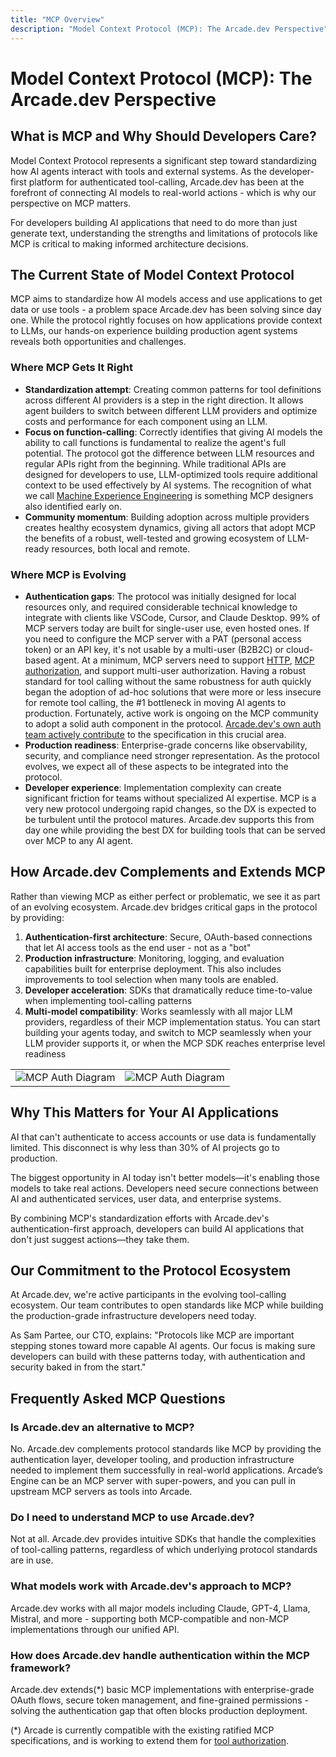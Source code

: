 ```yaml
---
title: "MCP Overview"
description: "Model Context Protocol (MCP): The Arcade.dev Perspective"
---
```

# Model Context Protocol (MCP): The Arcade.dev Perspective

## What is MCP and Why Should Developers Care?

Model Context Protocol represents a significant step toward standardizing how AI agents interact with tools and external systems. As the developer-first platform for authenticated tool-calling, Arcade.dev has been at the forefront of connecting AI models to real-world actions - which is why our perspective on MCP matters.

For developers building AI applications that need to do more than just generate text, understanding the strengths and limitations of protocols like MCP is critical to making informed architecture decisions.

## The Current State of Model Context Protocol

MCP aims to standardize how AI models access and use applications to get data or use tools - a problem space Arcade.dev has been solving since day one. While the protocol rightly focuses on how applications provide context to LLMs, our hands-on experience building production agent systems reveals both opportunities and challenges.

### Where MCP Gets It Right

* **Standardization attempt**: Creating common patterns for tool definitions across different AI providers is a step in the right direction. It allows agent builders to switch between different LLM providers and optimize costs and performance for each component using an LLM.
* **Focus on function-calling**: Correctly identifies that giving AI models the ability to call functions is fundamental to realize the agent's full potential. The protocol got the difference between LLM resources and regular APIs right from the beginning. While traditional APIs are designed for developers to use, LLM-optimized tools require additional context to be used effectively by AI systems. The recognition of what we call [Machine Experience Engineering](https://blog.arcade.dev/the-birth-of-machine-experience-engineering) is something MCP designers also identified early on.
* **Community momentum**: Building adoption across multiple providers creates healthy ecosystem dynamics, giving all actors that adopt MCP the benefits of a robust, well-tested and growing ecosystem of LLM-ready resources, both local and remote.

### Where MCP is Evolving

* **Authentication gaps**: The protocol was initially designed for local resources only, and required considerable technical knowledge to integrate with clients like VSCode, Cursor, and Claude Desktop. 99% of MCP servers today are built for single-user use, even hosted ones. If you need to configure the MCP server with a PAT (personal access token) or an API key, it's not usable by a multi-user (B2B2C) or cloud-based agent. At a minimum, MCP servers need to support [HTTP](https://modelcontextprotocol.io/specification/2025-03-26/basic/transports#streamable-http), [MCP authorization](https://modelcontextprotocol.io/specification/draft/basic/authorization), and support multi-user authorization.  Having a robust standard for tool calling without the same robustness for auth quickly began the adoption of ad-hoc solutions that were more or less insecure for remote tool calling, the #1 bottleneck in moving AI agents to production. Fortunately, active work is ongoing on the MCP community to adopt a solid auth component in the protocol. [Arcade.dev's own auth team actively contribute](https://www.youtube.com/watch?v=f1sLBGWnByc) to the specification in this crucial area.
* **Production readiness**: Enterprise-grade concerns like observability, security, and compliance need stronger representation. As the protocol evolves, we expect all of these aspects to be integrated into the protocol.
* **Developer experience**: Implementation complexity can create significant friction for teams without specialized AI expertise. MCP is a very new protocol undergoing rapid changes, so the DX is expected to be turbulent until the protocol matures. Arcade.dev supports this from day one while providing the best DX for building tools that can be served over MCP to any AI agent.

## How Arcade.dev Complements and Extends MCP

Rather than viewing MCP as either perfect or problematic, we see it as part of an evolving ecosystem. Arcade.dev bridges critical gaps in the protocol by providing:

1. **Authentication-first architecture**: Secure, OAuth-based connections that let AI access tools as the end user - not as a "bot"
1. **Production infrastructure**: Monitoring, logging, and evaluation capabilities built for enterprise deployment.  This also includes improvements to tool selection when many tools are enabled.
1. **Developer acceleration**: SDKs that dramatically reduce time-to-value when implementing tool-calling patterns
1. **Multi-model compatibility**: Works seamlessly with all major LLM providers, regardless of their MCP implementation status. You can start building your agents today, and switch to MCP seamlessly when your LLM provider supports it, or when the MCP SDK reaches enterprise level readiness

<table>
  <tbody>
    <tr>
      <td><img src="/images/mcp/mcp-auth-1.jpg" alt="MCP Auth Diagram" /></td>
      <td><img src="/images/mcp/mcp-auth-2.jpg" alt="MCP Auth Diagram" /></td>
    </tr>
  </tbody>
</table>

## Why This Matters for Your AI Applications

AI that can't authenticate to access accounts or use data is fundamentally limited. This disconnect is why less than 30% of AI projects go to production.

The biggest opportunity in AI today isn't better models—it's enabling those models to take real actions. Developers need secure connections between AI and authenticated services, user data, and enterprise systems.

By combining MCP's standardization efforts with Arcade.dev's authentication-first approach, developers can build AI applications that don't just suggest actions—they take them.

## Our Commitment to the Protocol Ecosystem

At Arcade.dev, we're active participants in the evolving tool-calling ecosystem. Our team contributes to open standards like MCP while building the production-grade infrastructure developers need today.

As Sam Partee, our CTO, explains: "Protocols like MCP are important stepping stones toward more capable AI agents. Our focus is making sure developers can build with these patterns today, with authentication and security baked in from the start."

## Frequently Asked MCP Questions

### Is Arcade.dev an alternative to MCP?

No. Arcade.dev complements protocol standards like MCP by providing the authentication layer, developer tooling, and production infrastructure needed to implement them successfully in real-world applications.  Arcade’s Engine can be an MCP server with super-powers, and you can pull in upstream MCP servers as tools into Arcade.

### Do I need to understand MCP to use Arcade.dev?

Not at all. Arcade.dev provides intuitive SDKs that handle the complexities of tool-calling patterns, regardless of which underlying protocol standards are in use.

### What models work with Arcade.dev's approach to MCP?

Arcade.dev works with all major models including Claude, GPT-4, Llama, Mistral, and more - supporting both MCP-compatible and non-MCP implementations through our unified API.

### How does Arcade.dev handle authentication within the MCP framework?

Arcade.dev extends(*) basic MCP implementations with enterprise-grade OAuth flows, secure token management, and fine-grained permissions - solving the authentication gap that often blocks production deployment.

(*) Arcade is currently compatible with the existing ratified MCP specifications, and is working to extend them for [tool authorization](https://github.com/modelcontextprotocol/modelcontextprotocol/pull/475).
